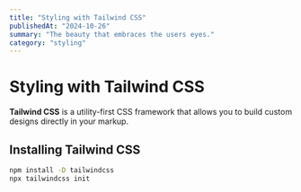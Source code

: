 ```yaml
---
title: "Styling with Tailwind CSS"
publishedAt: "2024-10-26"
summary: "The beauty that embraces the users eyes."
category: "styling"
---
```


# Styling with Tailwind CSS

**Tailwind CSS** is a utility-first CSS framework that allows you to build custom designs directly in your markup.

## Installing Tailwind CSS

```bash
npm install -D tailwindcss
npx tailwindcss init
